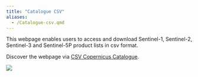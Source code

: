 ```yaml
---
title: "Catalogue CSV"
aliases: 
  - /Catalogue-csv.qmd
---
```


This webpage enables users to access and download Sentinel-1, Sentinel-2, Sentinel-3 and Sentinel-5P product lists in csv format.

Discover the webpage via [CSV Copernicus Catalogue](https://csv.demo.cloudferro.com/){target="_blank"}.

![](_images/CSV_Copernicus_Catalogue.png)
